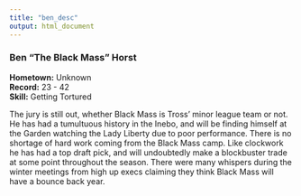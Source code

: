 ```yaml
---
title: "ben_desc"
output: html_document
---
```

### Ben "The Black Mass" Horst
**Hometown:** Unknown  
**Record:** 23 - 42  
**Skill:** Getting Tortured

The jury is still out, whether Black Mass is Tross' minor league team or not. He has had a tumultuous history in the Inebo, and will be finding himself at the Garden watching the Lady Liberty due to poor performance. There is no shortage of hard work coming from the Black Mass camp. Like clockwork he has had a top draft pick, and will undoubtedly make a blockbuster trade at some point throughout the season. There were many whispers during the winter meetings from high up execs claiming they think Black Mass will have a bounce back year.

